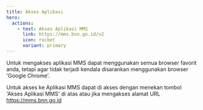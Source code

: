 ```yaml
---
title: Akses Aplikasi
hero:
  actions:
    - text: Akses Aplikasi MMS
      link: https://mms.bnn.go.id/v2
      icon: rocket
      variant: primary
---
```



Untuk mengakses aplikasi MMS dapat menggunakan semua browser favorit anda, tetapi agar tidak terjadi kendala disarankan menggunakan browser 'Google Chrome'.

Untuk akses ke Aplikasi MMS dapat di akses dengan menekan tombol 'Akses Aplikasi MMS' di atas atau jika mengakses alamat URL https://mms.bnn.go.id


<ImageComponent />
